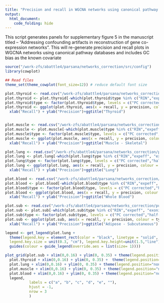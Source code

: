 ```yaml
---
title: "Precision and recall in WGCNA networks using canonical pathway databases with GC bias as the known covariate"
output:
  html_document:
    code_folding: hide
---
```



This script generates panels for supplementary figure 5 in the manuscript titled -- "Addressing confounding artifacts in reconstruction of gene co-expression networks".
This will re-generate precision and recall plots in WGCNA networks using canonical pathway databases and includes GC bias as the known covariate

```r
source("/work-zfs/abattle4/parsana/networks_correction/src/config")
library(cowplot)

## Read files
theme_set(theme_cowplot(font_size=12)) # reduce default font size

plot.thyroid <- read.csv("/work-zfs/abattle4/parsana/networks_correction/publication_figures/fig2/pr_table_thyroid.csv", row.names = 1, stringsAsFactors = F)
plot.thyroid <- plot.thyroid[-which(plot.thyroid$type %in% c("RIN","expeff", "exonic rate")),]
plot.thyroid$type <- factor(plot.thyroid$type, levels = c("PC corrected","half-PC","quarter-PC", "gene GC%", "uncorrected"))
plot.thyroid <- ggplot(plot.thyroid, aes(x = recall, y = precision, colour = type)) + geom_point(size = 0.3) + 
  xlab("Recall") + ylab("Precision")+ggtitle("Thyroid")


plot.muscle <- read.csv("/work-zfs/abattle4/parsana/networks_correction/publication_figures/fig2/pr_table_muscle.csv", row.names = 1, stringsAsFactors = F)
plot.muscle <- plot.muscle[-which(plot.muscle$type %in% c("RIN","expeff", "exonic rate")),]
plot.muscle$type <- factor(plot.muscle$type, levels = c("PC corrected","half-PC","quarter-PC", "gene GC%", "uncorrected"))
plot.muscle <- ggplot(plot.muscle, aes(x = recall, y = precision, colour = type)) + geom_point(size = 0.3) + 
  xlab("Recall") + ylab("Precision")+ggtitle("Muscle - Skeletal")

plot.lung <- read.csv("/work-zfs/abattle4/parsana/networks_correction/publication_figures/fig2/pr_table_lung.csv", , row.names = 1, stringsAsFactors = F)
plot.lung <- plot.lung[-which(plot.lung$type %in% c("RIN","expeff", "exonic rate")),]
plot.lung$type <- factor(plot.lung$type, levels = c("PC corrected","half-PC","quarter-PC", "gene GC%", "uncorrected"))
plot.lung <- ggplot(plot.lung, aes(x = recall, y = precision, colour = type)) + geom_point(size = 0.3) + 
  xlab("Recall") + ylab("Precision")+ggtitle("Lung")

plot.blood <- read.csv("/work-zfs/abattle4/parsana/networks_correction/publication_figures/fig2/pr_table_blood.csv", , row.names = 1, stringsAsFactors = F)
plot.blood <- plot.blood[-which(plot.blood$type %in% c("RIN","expeff", "exonic rate")),]
plot.blood$type <- factor(plot.blood$type, levels = c("PC corrected","half-PC","quarter-PC", "gene GC%", "uncorrected"))
plot.blood <- ggplot(plot.blood, aes(x = recall, y = precision, colour = type)) + geom_point(size = 0.3) + 
  xlab("Recall") + ylab("Precision")+ggtitle("Whole Blood")

plot.sub <- read.csv("/work-zfs/abattle4/parsana/networks_correction/publication_figures/fig2/pr_table_sub.csv", row.names = 1, stringsAsFactors = F)
plot.sub <- plot.sub[-which(plot.sub$type %in% c("RIN","expeff", "exonic rate")),]
plot.sub$type <- factor(plot.sub$type, levels = c("PC corrected","half-PC","quarter-PC", "gene GC%", "uncorrected"))
plot.sub <- ggplot(plot.sub, aes(x = recall, y = precision, colour = type)) + geom_point(size = 0.3) + 
  xlab("Recall") + ylab("Precision")+ggtitle("Adipose - Subcutaneous")

legend <- get_legend(plot.lung +
  theme(legend.key = element_rect(color = "black", linetype = "solid", size = 0.5),
  legend.key.size = unit(0.3, "cm"), legend.key.height=unit(1.5,"line")) + 
  guides(colour = guide_legend(override.aes = list(size= 1))))

plot_grid(plot.sub + xlim(0,0.16) + ylim(0, 0.35) + theme(legend.position="none"),
  plot.thyroid + xlim(0,0.16) + ylim(0, 0.35) +  theme(legend.position="none"),
  plot.lung + xlim(0,0.16) + ylim(0, 0.35) + theme(legend.position="none"),
  plot.muscle + xlim(0,0.16) + ylim(0, 0.35) + theme(legend.position="none"),
  plot.blood + xlim(0,0.16) + ylim(0, 0.35) + theme(legend.position="none"),
  legend,
           labels = c("a", "b", "c", "d", "e", ""),
           hjust = -1,
           nrow = 3
           )
```
